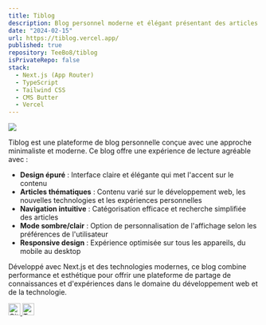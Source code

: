 ```yaml
---
title: Tiblog
description: Blog personnel moderne et élégant présentant des articles sur le développement web, les technologies et les expériences personnelles.
date: "2024-02-15"
url: https://tiblog.vercel.app/
published: true
repository: TeeBo8/tiblog
isPrivateRepo: false
stack:
  - Next.js (App Router)
  - TypeScript
  - Tailwind CSS
  - CMS Butter
  - Vercel
---
```


[![](https://i.imgur.com/KZHnKWL.png)](https://tiblog.vercel.app/)

Tiblog est une plateforme de blog personnelle conçue avec une approche minimaliste et moderne. Ce blog offre une expérience de lecture agréable avec :

- **Design épuré** : Interface claire et élégante qui met l'accent sur le contenu
- **Articles thématiques** : Contenu varié sur le développement web, les nouvelles technologies et les expériences personnelles
- **Navigation intuitive** : Catégorisation efficace et recherche simplifiée des articles
- **Mode sombre/clair** : Option de personnalisation de l'affichage selon les préférences de l'utilisateur
- **Responsive design** : Expérience optimisée sur tous les appareils, du mobile au desktop

Développé avec Next.js et des technologies modernes, ce blog combine performance et esthétique pour offrir une plateforme de partage de connaissances et d'expériences dans le domaine du développement web et de la technologie.

<div className="flex justify-end gap-2 mt-5">
  <a href="https://github.com/TeeBo8" target="_blank" rel="noopener noreferrer">
    <img src="https://i.imgur.com/gNeMtO4.png" alt="GitHub" width="24" height="24" />
  </a>
  <a href="https://x.com/THIBAUL76280609" target="_blank" rel="noopener noreferrer">
    <img src="https://i.imgur.com/yvDFaXX.png" alt="Twitter" width="24" height="24" />
  </a>
</div> 